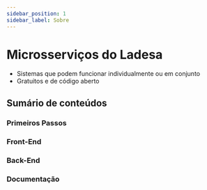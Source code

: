 ```yaml
---
sidebar_position: 1
sidebar_label: Sobre
---
```


# Microsserviços do Ladesa

- Sistemas que podem funcionar individualmente ou em conjunto
- Gratuitos e de código aberto

## Sumário de conteúdos

### Primeiros Passos

<LinkCard
  title="Configurar Ambiente"
  href="/developers/services/first-steps/setup/"
/>

<LinkCard
  title="Kit para Desenvolvedores"
  href="/developers/services/first-steps/dev-kit/"
/>

### Front-End

<LinkCard title="Aplicação Web" href="/developers/services/web/" />

<LinkCard title="Mobile" href="/developers/services/mobile/" />

### Back-End

<LinkCard title="Web API Integrada" href="/developers/services/api/" />

<LinkCard title="Gerar Horário" href="/developers/services/gerar-horario/" />

<LinkCard title="Autenticação" href="/developers/services/auth/" />

### Documentação

<LinkCard title="Documentação" href="/developers/services/docs/" />
